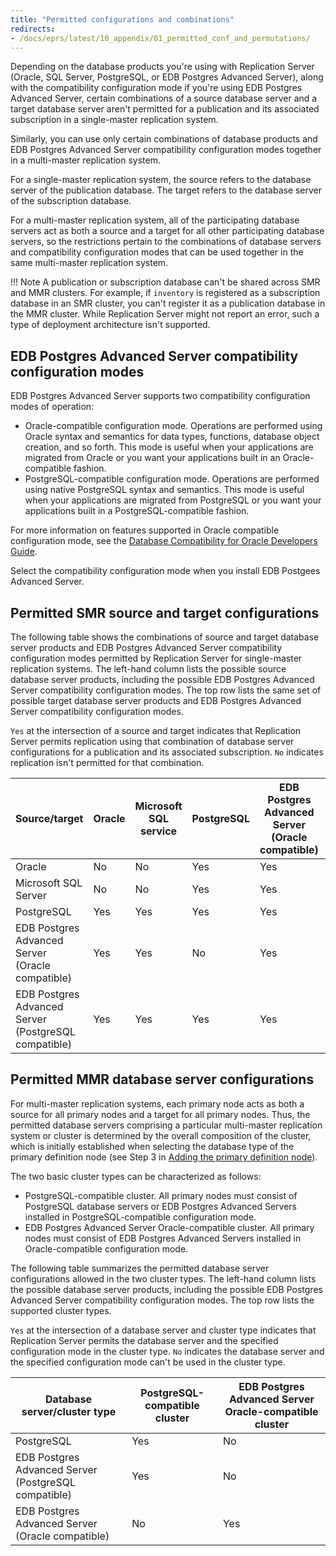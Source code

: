 ```yaml
---
title: "Permitted configurations and combinations"
redirects:
- /docs/eprs/latest/10_appendix/01_permitted_conf_and_permutations/
---
```


<div id="permitted_conf_and_permutations" class="registered_link"></div>

Depending on the database products you're using with Replication Server (Oracle, SQL Server, PostgreSQL, or EDB Postgres Advanced Server), along with the compatibility configuration mode if you're using EDB Postgres Advanced Server, certain combinations of a source database server and a target database server aren't permitted for a publication and its associated subscription in a single-master replication system.

Similarly, you can use only certain combinations of database products and EDB Postgres Advanced Server compatibility configuration modes together in a multi-master replication system.

For a single-master replication system, the source refers to the database server of the publication database. The target refers to the database server of the subscription database.

For a multi-master replication system, all of the participating database servers act as both a source and a target for all other participating database servers, so the restrictions pertain to the combinations of database servers and compatibility configuration modes that can be used together in the same multi-master replication system.

!!! Note
    A publication or subscription database can't be shared across SMR and MMR clusters. For example, if `inventory` is registered as a subscription database in an SMR cluster, you can't register it as a publication database in the MMR cluster. While Replication Server might not report an error, such a type of deployment architecture isn't supported.

<div id="adv_server_compatibility_conf_modes" class="registered_link"></div>

## EDB Postgres Advanced Server compatibility configuration modes

EDB Postgres Advanced Server supports two compatibility configuration modes of operation:

-   Oracle-compatible configuration mode. Operations are performed using Oracle syntax and semantics for data types, functions, database object creation, and so forth. This mode is useful when your applications are migrated from Oracle or you want your applications built in an Oracle-compatible fashion.
-   PostgreSQL-compatible configuration mode. Operations are performed using native PostgreSQL syntax and semantics. This mode is useful when your applications are migrated from PostgreSQL or you want your applications built in a PostgreSQL-compatible fashion.

For more information on features supported in Oracle compatible configuration mode, see the [Database Compatibility for Oracle Developers Guide](/epas/latest/epas_compat_ora_dev_guide/).

Select the compatibility configuration mode when you install EDB Postgees Advanced Server.

<div id="permitted_smr_source_and_target_conf" class="registered_link"></div>

## Permitted SMR source and target configurations

The following table shows the combinations of source and target database server products and EDB Postgres Advanced Server compatibility configuration modes permitted by Replication Server for single-master replication systems. The left-hand column lists the possible source database server products, including the possible EDB Postgres Advanced Server compatibility configuration modes. The top row lists the same set of possible target database server products and EDB Postgres Advanced Server compatibility configuration modes.

`Yes` at the intersection of a source and target indicates that Replication Server permits replication using that combination of database server configurations for a publication and its associated subscription. `No` indicates replication isn't permitted for that combination.



| Source/target                               | Oracle | Microsoft SQL service| PostgreSQL | EDB Postgres Advanced Server (Oracle compatible) | EDB Postgres Advanced Server (PostgreSQL compatible)                                        |
| ------------------------------------------- | ------ | -------------------- | ---------- | ----------------------------------- | --------------------------------------- |
| Oracle                                      | No     | No                   | Yes        | Yes                                 | Yes                                     |
| Microsoft SQL Server                        | No     | No                   | Yes        | Yes                                 | Yes                                     |
| PostgreSQL                                  | Yes    | Yes                  | Yes        | Yes                                 | Yes                                     |
| EDB Postgres Advanced Server (Oracle compatible)| Yes | Yes                 | No         | Yes                                 | No                                      |
| EDB Postgres Advanced Server (PostgreSQL compatible)| Yes| Yes              | Yes        | Yes                                 | Yes                                     |


<div id="permitted_mmr_db_server_conf" class="registered_link"></div>

## Permitted MMR database server configurations

For multi-master replication systems, each primary node acts as both a source for all primary nodes and a target for all primary nodes. Thus, the permitted database servers comprising a particular multi-master replication system or cluster is determined by the overall composition of the cluster, which is initially established when selecting the database type of the primary definition node (see Step 3 in [Adding the primary definition node](../06_mmr_operation/02_creating_publication_mmr/#adding_pdn)). 

The two basic cluster types can be characterized as follows:

-   PostgreSQL-compatible cluster. All primary nodes must consist of PostgreSQL database servers or EDB Postgres Advanced Servers installed in PostgreSQL-compatible configuration mode.
-   EDB Postgres Advanced Server Oracle-compatible cluster. All primary nodes must consist of EDB Postgres Advanced Servers installed in Oracle-compatible configuration mode.

The following table summarizes the permitted database server configurations allowed in the two cluster types. The left-hand column lists the possible database server products, including the possible EDB Postgres Advanced Server compatibility configuration modes. The top row lists the supported cluster types.

`Yes` at the intersection of a database server and cluster type indicates that Replication Server permits the database server and the specified configuration mode in the cluster type. `No` indicates the database server and the specified configuration mode can't be used in the cluster type.


| Database server/cluster type                | PostgreSQL-compatible cluster | EDB Postgres Advanced Server Oracle-compatible cluster |
| ------------------------------------------- | ----------------------------- | ----------------------------------------- |
| PostgreSQL                                  | Yes                           | No                                        |
| EDB Postgres Advanced Server (PostgreSQL compatible) | Yes                  | No                                        |
| EDB Postgres Advanced Server (Oracle compatible)| No                        | Yes                                       |

